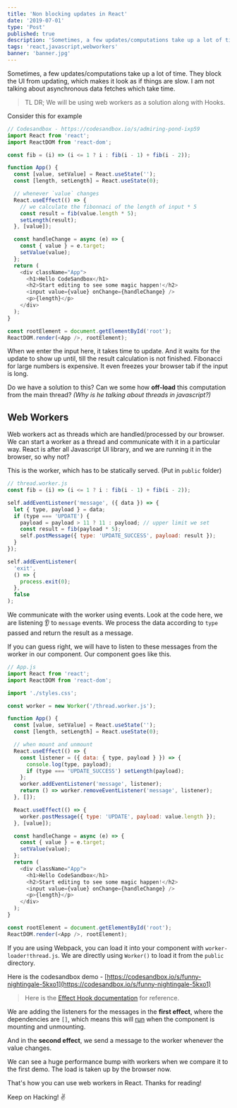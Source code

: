 ```yaml
---
title: 'Non blocking updates in React'
date: '2019-07-01'
type: 'Post'
published: true
description: 'Sometimes, a few updates/computations take up a lot of time. They block the UI from updating, which makes it look as if things are slow.'
tags: 'react,javascript,webworkers'
banner: 'banner.jpg'
---
```


Sometimes, a few updates/computations take up a lot of time. They block the UI from updating, which makes it look as if things are slow. I am not talking about asynchronous data fetches which take time.

> TL DR; We will be using web workers as a solution along with Hooks.

Consider this for example

```javascript
// Codesandbox - https://codesandbox.io/s/admiring-pond-ixp59
import React from 'react';
import ReactDOM from 'react-dom';

const fib = (i) => (i <= 1 ? i : fib(i - 1) + fib(i - 2));

function App() {
  const [value, setValue] = React.useState('');
  const [length, setLength] = React.useState(0);

  // whenever `value` changes
  React.useEffect(() => {
    // we calculate the fibonnaci of the length of input * 5
    const result = fib(value.length * 5);
    setLength(result);
  }, [value]);

  const handleChange = async (e) => {
    const { value } = e.target;
    setValue(value);
  };
  return (
    <div className="App">
      <h1>Hello CodeSandbox</h1>
      <h2>Start editing to see some magic happen!</h2>
      <input value={value} onChange={handleChange} />
      <p>{length}</p>
    </div>
  );
}

const rootElement = document.getElementById('root');
ReactDOM.render(<App />, rootElement);
```

When we enter the input here, it takes time to update. And it waits for the update to show up until,
till the result calculation is not finished. Fibonacci for large numbers is expensive.
It even freezes your browser tab if the input is long.

Do we have a solution to this? Can we some how **off-load** this computation from the main thread?
_(Why is he talking about threads in javascript?)_

## Web Workers

Web workers act as threads which are handled/processed by our browser. We can start a worker as a thread and communicate with it in a particular way. React is after all Javascript UI library, and we are running it in the browser, so why not?

This is the worker, which has to be statically served. (Put in `public` folder)

```javascript
// thread.worker.js
const fib = (i) => (i <= 1 ? i : fib(i - 1) + fib(i - 2));

self.addEventListener('message', ({ data }) => {
  let { type, payload } = data;
  if (type === 'UPDATE') {
    payload = payload > 11 ? 11 : payload; // upper limit we set
    const result = fib(payload * 5);
    self.postMessage({ type: 'UPDATE_SUCCESS', payload: result });
  }
});

self.addEventListener(
  'exit',
  () => {
    process.exit(0);
  },
  false
);
```

We communicate with the worker using events. Look at the code here, we are listening 👂 to `message` events. We process the data according to `type` passed and return the result as a message.

If you can guess right, we will have to listen to these messages from the worker in our component. Our component goes like this.

```javascript
// App.js
import React from 'react';
import ReactDOM from 'react-dom';

import './styles.css';

const worker = new Worker('/thread.worker.js');

function App() {
  const [value, setValue] = React.useState('');
  const [length, setLength] = React.useState(0);

  // when mount and unmount
  React.useEffect(() => {
    const listener = ({ data: { type, payload } }) => {
      console.log(type, payload);
      if (type === 'UPDATE_SUCCESS') setLength(payload);
    };
    worker.addEventListener('message', listener);
    return () => worker.removeEventListener('message', listener);
  }, []);

  React.useEffect(() => {
    worker.postMessage({ type: 'UPDATE', payload: value.length });
  }, [value]);

  const handleChange = async (e) => {
    const { value } = e.target;
    setValue(value);
  };
  return (
    <div className="App">
      <h1>Hello CodeSandbox</h1>
      <h2>Start editing to see some magic happen!</h2>
      <input value={value} onChange={handleChange} />
      <p>{length}</p>
    </div>
  );
}

const rootElement = document.getElementById('root');
ReactDOM.render(<App />, rootElement);
```

If you are using Webpack, you can load it into your component with `worker-loader!thread.js`. We are directly using `Worker()` to load it from the `public` directory.

Here is the codesandbox demo - [https://codesandbox.io/s/funny-nightingale-5kxo1](https://codesandbox.io/s/funny-nightingale-5kxo1)

> Here is the [Effect Hook documentation](https://reactjs.org/docs/hooks-effect.html) for reference.

We are adding the listeners for the messages in the **first effect**, where the dependencies are `[]`, which means this will [run](https://reactjs.org/docs/hooks-effect.html#tip-optimizing-performance-by-skipping-effects) when the component is mounting and unmounting.

And in the **second effect**, we send a message to the worker whenever the value changes.

We can see a huge performance bump with workers when we compare it to the first demo. The load is taken up by the browser now.

That's how you can use web workers in React. Thanks for reading!

Keep on Hacking! ✌
